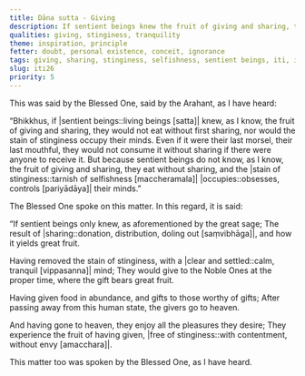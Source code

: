 ```yaml
---
title: Dāna sutta - Giving
description: If sentient beings knew the fruit of giving and sharing, they would not eat without first sharing, nor would the stain of stinginess occupy their minds.
qualities: giving, stinginess, tranquility
theme: inspiration, principle
fetter: doubt, personal existence, conceit, ignorance
tags: giving, sharing, stinginess, selfishness, sentient beings, iti, iti1-27
slug: iti26
priority: 5
---
```


This was said by the Blessed One, said by the Arahant, as I have heard:

“Bhikkhus, if |sentient beings::living beings [satta]| knew, as I know, the fruit of giving and sharing, they would not eat without first sharing, nor would the stain of stinginess occupy their minds. Even if it were their last morsel, their last mouthful, they would not consume it without sharing if there were anyone to receive it. But because sentient beings do not know, as I know, the fruit of giving and sharing, they eat without sharing, and the |stain of stinginess::tarnish of selfishness [maccheramala]| |occupies::obsesses, controls [pariyādāya]| their minds.”

The Blessed One spoke on this matter. In this regard, it is said:

“If sentient beings only knew,
as aforementioned by the great sage;
The result of |sharing::donation, distribution, doling out [saṃvibhāga]|,
and how it yields great fruit.

Having removed the stain of stinginess,
with a |clear and settled::calm, tranquil [vippasanna]| mind;
They would give to the Noble Ones at the proper time,
where the gift bears great fruit.

Having given food in abundance,
and gifts to those worthy of gifts;
After passing away from this human state,
the givers go to heaven.

And having gone to heaven,
they enjoy all the pleasures they desire;
They experience the fruit of having given,
|free of stinginess::with contentment, without envy [amacchara]|.

This matter too was spoken by the Blessed One, as I have heard.
